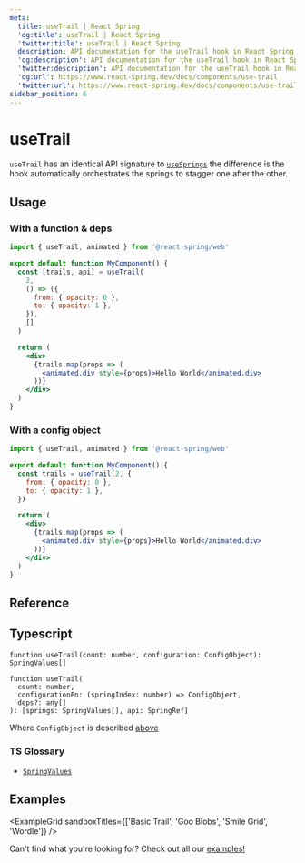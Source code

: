 ```yaml
---
meta:
  title: useTrail | React Spring
  'og:title': useTrail | React Spring
  'twitter:title': useTrail | React Spring
  description: API documentation for the useTrail hook in React Spring.
  'og:description': API documentation for the useTrail hook in React Spring.
  'twitter:description': API documentation for the useTrail hook in React Spring.
  'og:url': https://www.react-spring.dev/docs/components/use-trail
  'twitter:url': https://www.react-spring.dev/docs/components/use-trail
sidebar_position: 6
---
```


# useTrail

`useTrail` has an identical API signature to [`useSprings`](/docs/components/use-springs) the
difference is the hook automatically orchestrates the springs to stagger one after the other.

## Usage

### With a function & deps

```jsx lines=1,4-11,15-17
import { useTrail, animated } from '@react-spring/web'

export default function MyComponent() {
  const [trails, api] = useTrail(
    2,
    () => ({
      from: { opacity: 0 },
      to: { opacity: 1 },
    }),
    []
  )

  return (
    <div>
      {trails.map(props => (
        <animated.div style={props}>Hello World</animated.div>
      ))}
    </div>
  )
}
```

### With a config object

```jsx lines=1,4-7,11-13
import { useTrail, animated } from '@react-spring/web'

export default function MyComponent() {
  const trails = useTrail(2, {
    from: { opacity: 0 },
    to: { opacity: 1 },
  })

  return (
    <div>
      {trails.map(props => (
        <animated.div style={props}>Hello World</animated.div>
      ))}
    </div>
  )
}
```

## Reference


<TablesConfiguration />

## Typescript

```tsx
function useTrail(count: number, configuration: ConfigObject): SpringValues[]

function useTrail(
  count: number,
  configurationFn: (springIndex: number) => ConfigObject,
  deps?: any[]
): [springs: SpringValues[], api: SpringRef]
```

Where `ConfigObject` is described [above](#reference)

### TS Glossary

- [`SpringValues`](/docs/typescript#springvalues)

## Examples


<ExampleGrid
  sandboxTitles={['Basic Trail', 'Goo Blobs', 'Smile Grid', 'Wordle']}
/>

Can't find what you're looking for? Check out all our [examples!](/examples)
